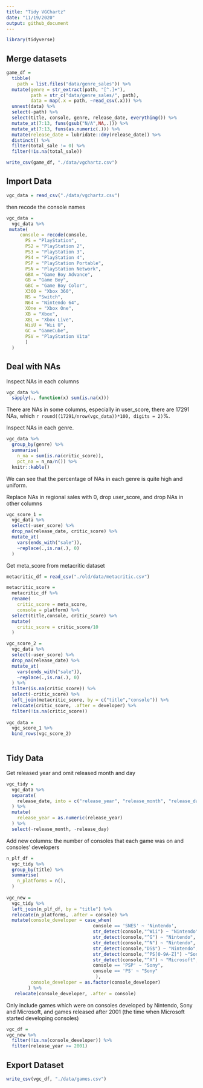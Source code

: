 ```yaml
---
title: "Tidy VGChartz"
date: "11/19/2020"
output: github_document
---
```


```r
library(tidyverse)
```

## Merge datasets

```r
game_df = 
  tibble(
    path = list.files("data/genre_sales")) %>% 
  mutate(genre = str_extract(path, "[^.]+"),
         path = str_c("data/genre_sales/", path),
         data = map(.x = path, ~read_csv(.x))) %>% 
  unnest(data) %>% 
  select(-path) %>% 
  select(title, console, genre, release_date, everything()) %>%              mutate_at(9:13, funs(gsub("m","",.))) %>% 
  mutate_at(7:13, funs(gsub("N/A",NA,.))) %>% 
  mutate_at(7:13, funs(as.numeric(.))) %>% 
  mutate(release_date = lubridate::dmy(release_date)) %>% 
  distinct() %>% 
  filter(total_sale != 0) %>% 
  filter(!is.na(total_sale)) 

write_csv(game_df, "./data/vgchartz.csv")
```

## Import Data

```r
vgc_data = read_csv("./data/vgchartz.csv")
```

then recode the console names

```r
vgc_data = 
  vgc_data %>% 
 mutate(
     console = recode(console, 
       PS = "PlayStation",
       PS2 = "PlayStation 2",
       PS3 = "PlayStation 3",
       PS4 = "PlayStation 4",
       PSP = "PlayStation Portable",
       PSN = "PlayStation Network",
       GBA = "Game Boy Advance",
       GB = "Game Boy",
       GBC = "Game Boy Color",
       X360 = "Xbox 360",
       NS = "Switch",
       N64 = "Nintendo 64",
       XOne = "Xbox One",
       XB = "Xbox",
       XBL = "Xbox Live",
       WiiU = "Wii U",
       GC = "GameCube",
       PSV = "PlayStation Vita"
       )
  ) 
```


## Deal with NAs

Inspect NAs in each columns

```r
vgc_data %>% 
  sapply(., function(x) sum(is.na(x)))
```

There are NAs in some columns, especially in user_score, there are 17291 NAs, which `r round((17291/nrow(vgc_data))*100, digits = 2)`%.

Inspect NAs in each genre.

```r
vgc_data %>% 
  group_by(genre) %>% 
  summarise(
    n_na = sum(is.na(critic_score)),
    pct_na = n_na/n()) %>% 
  knitr::kable()
```

We can see that the percentage of NAs in each genre is quite high and uniform.

Replace NAs in regional sales with 0, drop user_score, and drop NAs in other columns

```r
vgc_score_1 = 
  vgc_data %>% 
  select(-user_score) %>%
  drop_na(release_date, critic_score) %>% 
  mutate_at(
    vars(ends_with("sale")),
    ~replace(.,is.na(.), 0)
  ) 
```

Get meta_score from metacritic dataset

```r
metacritic_df = read_csv("./old/data/metacritic.csv")

metacritic_score = 
  metacritic_df %>% 
  rename(
    critic_score = meta_score,
    console = platform) %>% 
  select(title,console, critic_score) %>% 
  mutate(
    critic_score = critic_score/10
  )

vgc_score_2 =
  vgc_data %>% 
  select(-user_score) %>% 
  drop_na(release_date) %>% 
  mutate_at(
    vars(ends_with("sale")),
    ~replace(.,is.na(.), 0)
  ) %>% 
  filter(is.na(critic_score)) %>% 
  select(-critic_score) %>% 
  left_join(metacritic_score, by = c("title","console")) %>% 
  relocate(critic_score, .after = developer) %>% 
  filter(!is.na(critic_score))
 
vgc_data = 
  vgc_score_1 %>% 
  bind_rows(vgc_score_2)
   
```


## Tidy Data

Get released year and omit released month and day

```r
vgc_tidy = 
  vgc_data %>%
  separate(
    release_date, into = c("release_year", "release_month", "release_day"), sep = "-", remove = TRUE
  ) %>% 
  mutate(
    release_year = as.numeric(release_year)
  ) %>% 
  select(-release_month, -release_day) 
```

Add new columns: the number of consoles that each game was on and consoles' developers 

```r
n_plf_df = 
  vgc_tidy %>% 
  group_by(title) %>% 
  summarise(
    n_platforms = n(),
  ) 
  
vgc_new = 
  vgc_tidy %>% 
  left_join(n_plf_df, by = "title") %>% 
  relocate(n_platforms, .after = console) %>% 
  mutate(console_developer = case_when(
                                console == 'SNES' ~ 'Nintendo',
                                str_detect(console,"^Wii") ~ "Nintendo",
                                str_detect(console,"^G") ~ "Nintendo",
                                str_detect(console,"^N") ~ "Nintendo",
                                str_detect(console,"DS$") ~ "Nintendo",
                                str_detect(console,"^PS[0-9A-Z]") ~"Sony",
                                str_detect(console,"^X") ~ "Microsoft",
                                console == 'PSP' ~ "Sony",
                                console == 'PS' ~ "Sony"
                                 ),
         console_developer = as.factor(console_developer)
        ) %>% 
   relocate(console_developer, .after = console) 
```

Only include games which were on consoles developed by Nintendo, Sony and Microsoft, and games released after 2001 (the time when Microsoft started developing consoles)

```r
vgc_df =
vgc_new %>% 
  filter(!is.na(console_developer)) %>% 
  filter(release_year >= 2001) 
```

## Export Dataset

```r
write_csv(vgc_df, "./data/games.csv")
```
